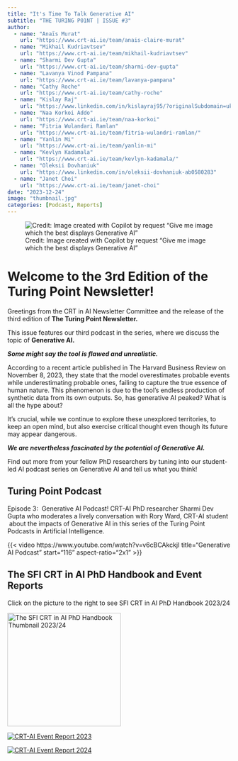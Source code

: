 ```yaml
---
title: "It's Time To Talk Generative AI"
subtitle: "THE TURING P01NT | ISSUE #3"
author: 
  - name: "Anaïs Murat"
    url: "https://www.crt-ai.ie/team/anais-claire-murat"
  - name: "Mikhail Kudriavtsev"
    url: "https://www.crt-ai.ie/team/mikhail-kudriavtsev"
  - name: "Sharmi Dev Gupta"
    url: "https://www.crt-ai.ie/team/sharmi-dev-gupta"
  - name: "Lavanya Vinod Pampana"
    url: "https://www.crt-ai.ie/team/lavanya-pampana"
  - name: "Cathy Roche"
    url: "https://www.crt-ai.ie/team/cathy-roche"
  - name: "Kislay Raj"
    url: "https://www.linkedin.com/in/kislayraj95/?originalSubdomain=uk"
  - name: "Naa Korkoi Addo"
    url: "https://www.crt-ai.ie/team/naa-korkoi"
  - name: "Fitria Wulandari Ramlan"
    url: "https://www.crt-ai.ie/team/fitria-wulandri-ramlan/"
  - name: "Yanlin Mi"
    url: "https://www.crt-ai.ie/team/yanlin-mi"
  - name: "Kevlyn Kadamala"
    url: "https://www.crt-ai.ie/team/kevlyn-kadamala/"
  - name: "Oleksii Dovhaniuk"
    url: "https://www.linkedin.com/in/oleksii-dovhaniuk-ab0580283"
  - name: "Janet Choi"
    url: "https://www.crt-ai.ie/team/janet-choi"
date: "2023-12-24"
image: "thumbnail.jpg"
categories: [Podcast, Reports]
---
```


![Credit: Image created with Copilot by request "Give me image which the best displays Generative AI"](issue03-img-01.jpg "CRT AI Image of Generative AI"){#issue3-img-generative-ai fig-alt="CRT AI Image of Generative AI"}

# **Welcome to the 3rd Edition of the Turing Point Newsletter!**

Greetings from the CRT in AI Newsletter Committee and the release of the third edition of **The Turing Point Newsletter.**

This issue features our third podcast in the series, where we discuss the topic of **Generative AI.**

***Some might say the tool is flawed and unrealistic.***

According to a recent article published in The Harvard Business Review on November 8, 2023, they state that the model overestimates probable events while underestimating probable ones, failing to capture the true essence of human nature. This phenomenon is due to the tool's endless production of synthetic data from its own outputs. So, has generative AI peaked? What is all the hype about?

It's crucial, while we continue to explore these unexplored territories, to keep an open mind, but also exercise critical thought even though its future may appear dangerous. 

***We are nevertheless fascinated by the potential of Generative AI.***

Find out more from your fellow PhD researchers by tuning into our student-led AI podcast series on Generative AI and tell us what you think! 

## **Turing Point Podcast**

Episode 3:  Generative AI Podcast! CRT-AI PhD researcher Sharmi Dev Gupta who moderates a lively conversation with Rory Ward, CRT-AI student  about the impacts of Generative AI in this series of the Turing Point Podcasts in Artificial Intelligence.

{{< video https://www.youtube.com/watch?v=v6cBCAkckjI title="Generative AI Podcast" start="116" aspect-ratio="2x1" >}}

## **The SFI CRT in AI PhD Handbook and Event Reports**

::: grid
::: {.g-col-6 .d-flex .flex-column .justify-content-center}
Click on the picture to the right to see SFI CRT in AI PhD Handbook 2023/24
:::

::: {.g-col-6 .d-flex .flex-column .justify-content-center}
[![](phd-handbook.jpg "The SFI CRT in AI PhD Handbook 2023/24 Thumbnail"){alt="The SFI CRT in AI PhD Handbook Thumbnail 2023/24" target="_blank" fig-alt="The SFI CRT in AI PhD Handbook 2023/24 Thumbnail" fig-align="right" width="256"}](https://www.crt-ai.ie/wp-content/uploads/2023/12/Copy-of-The-SFI-Centre-for-Research-Training-in-Artificial-Intelligence-1.pdf)
:::
:::

[![](event-report-2023.png "CRT-AI Event Report 2023"){fig-alt="CRT-AI Event Report 2023" fig-align="center"}](https://photos.onedrive.com/share/EBE74CBABB601878!3230?cid=EBE74CBABB601878&resId=EBE74CBABB601878!3230&authkey=!AHrOA0gV_Fsx26M&ithint=photo&e=sbkVr8)

[![](event-report-2024.png "CRT-AI Event Report 2024"){fig-alt="CRT-AI Event Report 2024" fig-align="center"}](https://photos.onedrive.com/share/EBE74CBABB601878!3231?cid=EBE74CBABB601878&resId=EBE74CBABB601878!3231&authkey=!AJmvl73EdAHZvtg&ithint=photo&e=yof2Ia)
